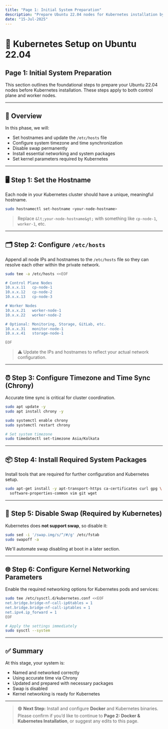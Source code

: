 ```yaml
---
title: "Page 1: Initial System Preparation"
description: "Prepare Ubuntu 22.04 nodes for Kubernetes installation by setting hostnames, configuring networking, disabling swap, and installing essential packages."
date: "15-Jul-2025"
---
```


# 🧱 Kubernetes Setup on Ubuntu 22.04  
## Page 1: Initial System Preparation

This section outlines the foundational steps to prepare your Ubuntu 22.04 nodes before Kubernetes installation. These steps apply to both control plane and worker nodes.

---

## 📌 Overview

In this phase, we will:

- Set hostnames and update the `/etc/hosts` file  
- Configure system timezone and time synchronization  
- Disable swap permanently  
- Install essential networking and system packages  
- Set kernel parameters required by Kubernetes

---

## 🖥️ Step 1: Set the Hostname

Each node in your Kubernetes cluster should have a unique, meaningful hostname.

```bash
sudo hostnamectl set-hostname <your-node-hostname>
```

> Replace `&lt;your-node-hostname&gt;` with something like `cp-node-1`, `worker-1`, etc.

---

## 🗂️ Step 2: Configure `/etc/hosts`

Append all node IPs and hostnames to the `/etc/hosts` file so they can resolve each other within the private network.

```bash
sudo tee -a /etc/hosts <<EOF

# Control Plane Nodes
10.x.x.11   cp-node-1
10.x.x.12   cp-node-2
10.x.x.13   cp-node-3

# Worker Nodes
10.x.x.21   worker-node-1
10.x.x.22   worker-node-2

# Optional: Monitoring, Storage, GitLab, etc.
10.x.x.31   monitor-node-1
10.x.x.41   storage-node-1

EOF
```

> ⚠️ Update the IPs and hostnames to reflect your actual network configuration.

---

## ⏰ Step 3: Configure Timezone and Time Sync (Chrony)

Accurate time sync is critical for cluster coordination.

```bash
sudo apt update -y
sudo apt install chrony -y

sudo systemctl enable chrony
sudo systemctl restart chrony

# Set system timezone
sudo timedatectl set-timezone Asia/Kolkata
```

---

## 📦 Step 4: Install Required System Packages

Install tools that are required for further configuration and Kubernetes setup.

```bash
sudo apt-get install -y apt-transport-https ca-certificates curl gpg \
  software-properties-common vim git wget
```

---

## 🚫 Step 5: Disable Swap (Required by Kubernetes)

Kubernetes does **not support swap**, so disable it:

```bash
sudo sed -i '/swap.img/s/^/#/g' /etc/fstab
sudo swapoff -a
```

We'll automate swap disabling at boot in a later section.

---

## 🌐 Step 6: Configure Kernel Networking Parameters

Enable the required networking options for Kubernetes pods and services:

```bash
sudo tee /etc/sysctl.d/kubernetes.conf <<EOF
net.bridge.bridge-nf-call-ip6tables = 1
net.bridge.bridge-nf-call-iptables = 1
net.ipv4.ip_forward = 1
EOF

# Apply the settings immediately
sudo sysctl --system
```

---

## ✅ Summary

At this stage, your system is:

- Named and networked correctly  
- Using accurate time via Chrony  
- Updated and prepared with necessary packages  
- Swap is disabled  
- Kernel networking is ready for Kubernetes

---

> 🟢 **Next Step:** Install and configure **Docker** and Kubernetes binaries.  
Please confirm if you’d like to continue to **Page 2: Docker & Kubernetes Installation**, or suggest any edits to this page.
